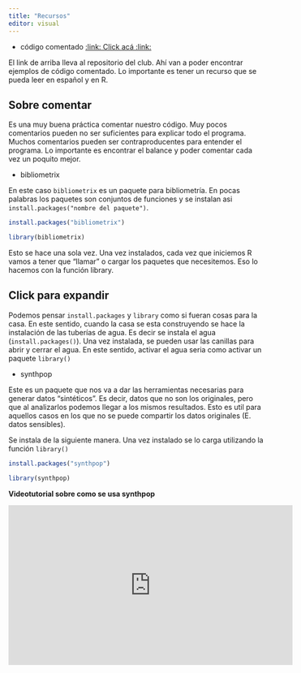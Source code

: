 ```yaml
---
title: "Recursos"
editor: visual
---
```


-   código comentado [:link: Click acá :link:](https://github.com/toninif/practicaClubDelCodigo)

El link de arriba lleva al repositorio del club. Ahí van a poder encontrar ejemplos de código comentado. Lo importante es tener un recurso que se pueda leer en español y en R.

::: {.callout-tip collapse="true"}
## Sobre comentar

Es una muy buena práctica comentar nuestro código. Muy pocos comentarios pueden no ser suficientes para explicar todo el programa. Muchos comentarios pueden ser contraproducentes para entender el programa. Lo importante es encontrar el balance y poder comentar cada vez un poquito mejor.
:::

-   bibliometrix

En este caso `bibliometrix` es un paquete para bibliometría. En pocas palabras los paquetes son conjuntos de funciones y se instalan asi `install.packages("nombre del paquete")`.

```r

install.packages("bibliometrix")

library(bibliometrix)

```

Esto se hace una sola vez. Una vez instalados, cada vez que iniciemos R vamos a tener que "llamar" o cargar los paquetes que necesitemos. Eso lo hacemos con la función library.

::: {.callout-tip collapse="true"}
## Click para expandir

Podemos pensar `install.packages` y `library` como si fueran cosas para la casa. En este sentido, cuando la casa se esta construyendo se hace la instalación de las tuberías de agua. Es decir se instala el agua (`install.packages()`). Una vez instalada, se pueden usar las canillas para abrir y cerrar el agua. En este sentido, activar el agua seria como activar un paquete `library()`
:::

-   synthpop

Este es un paquete que nos va a dar las herramientas necesarias para generar datos "sintéticos". Es decir, datos que no son los originales, pero que al analizarlos podemos llegar a los mismos resultados. Esto es util para aquellos casos en los que no se puede compartir los datos originales (E. datos sensibles).

Se instala de la siguiente manera. Una vez instalado se lo carga utilizando la función `library()`

```r

install.packages("synthpop")

library(synthpop)

```

**Videotutorial sobre como se usa synthpop**

<center>

<iframe width="560" height="315" src="https://www.youtube.com/embed/OmEvkDCt3xk" title="YouTube video player" frameborder="0" allow="accelerometer; autoplay; clipboard-write; encrypted-media; gyroscope; picture-in-picture" allowfullscreen>

</iframe>

</center>
